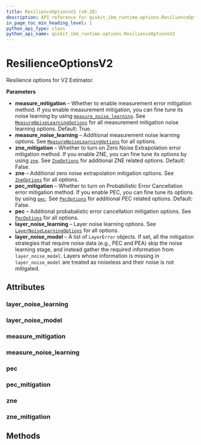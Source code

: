 ```yaml
---
title: ResilienceOptionsV2 (v0.28)
description: API reference for qiskit_ibm_runtime.options.ResilienceOptionsV2 in qiskit-ibm-runtime v0.28
in_page_toc_min_heading_level: 1
python_api_type: class
python_api_name: qiskit_ibm_runtime.options.ResilienceOptionsV2
---
```


# ResilienceOptionsV2

<Class id="qiskit_ibm_runtime.options.ResilienceOptionsV2" isDedicatedPage={true} github="https://github.com/Qiskit/qiskit-ibm-runtime/tree/stable/0.28/qiskit_ibm_runtime/options/resilience_options.py#L37-L107" signature="ResilienceOptionsV2(*args, **kwargs)" modifiers="class">
  Resilience options for V2 Estimator.

  **Parameters**

  *   **measure\_mitigation** – Whether to enable measurement error mitigation method. If you enable measurement mitigation, you can fine tune its noise learning by using [`measure_noise_learning`](#qiskit_ibm_runtime.options.ResilienceOptionsV2.measure_noise_learning "qiskit_ibm_runtime.options.ResilienceOptionsV2.measure_noise_learning"). See [`MeasureNoiseLearningOptions`](options-measure-noise-learning-options "qiskit_ibm_runtime.options.MeasureNoiseLearningOptions") for all measurement mitigation noise learning options. Default: True.
  *   **measure\_noise\_learning** – Additional measurement noise learning options. See [`MeasureNoiseLearningOptions`](options-measure-noise-learning-options "qiskit_ibm_runtime.options.MeasureNoiseLearningOptions") for all options.
  *   **zne\_mitigation** – Whether to turn on Zero Noise Extrapolation error mitigation method. If you enable ZNE, you can fine tune its options by using [`zne`](#qiskit_ibm_runtime.options.ResilienceOptionsV2.zne "qiskit_ibm_runtime.options.ResilienceOptionsV2.zne"). See [`ZneOptions`](options-zne-options "qiskit_ibm_runtime.options.ZneOptions") for additional ZNE related options. Default: False.
  *   **zne** – Additional zero noise extrapolation mitigation options. See [`ZneOptions`](options-zne-options "qiskit_ibm_runtime.options.ZneOptions") for all options.
  *   **pec\_mitigation** – Whether to turn on Probabilistic Error Cancellation error mitigation method. If you enable PEC, you can fine tune its options by using [`pec`](#qiskit_ibm_runtime.options.ResilienceOptionsV2.pec "qiskit_ibm_runtime.options.ResilienceOptionsV2.pec"). See [`PecOptions`](options-pec-options "qiskit_ibm_runtime.options.PecOptions") for additional PEC related options. Default: False.
  *   **pec** – Additional probabalistic error cancellation mitigation options. See [`PecOptions`](options-pec-options "qiskit_ibm_runtime.options.PecOptions") for all options.
  *   **layer\_noise\_learning** – Layer noise learning options. See [`LayerNoiseLearningOptions`](options-layer-noise-learning-options "qiskit_ibm_runtime.options.LayerNoiseLearningOptions") for all options.
  *   **layer\_noise\_model** – A list of `LayerError` objects. If set, all the mitigation strategies that require noise data (e.g., PEC and PEA) skip the noise learning stage, and instead gather the required information from `layer_noise_model`. Layers whose information is missing in `layer_noise_model` are treated as noiseless and their noise is not mitigated.

  ## Attributes

  ### layer\_noise\_learning

  <Attribute id="qiskit_ibm_runtime.options.ResilienceOptionsV2.layer_noise_learning" attributeTypeHint="LayerNoiseLearningOptions | Dict" attributeValue="FieldInfo(annotation=Union[LayerNoiseLearningOptions, Dict], required=False, default_factory=LayerNoiseLearningOptions)" />

  ### layer\_noise\_model

  <Attribute id="qiskit_ibm_runtime.options.ResilienceOptionsV2.layer_noise_model" attributeTypeHint="UnsetType | List[LayerError]" attributeValue="Unset" />

  ### measure\_mitigation

  <Attribute id="qiskit_ibm_runtime.options.ResilienceOptionsV2.measure_mitigation" attributeTypeHint="UnsetType | bool" attributeValue="Unset" />

  ### measure\_noise\_learning

  <Attribute id="qiskit_ibm_runtime.options.ResilienceOptionsV2.measure_noise_learning" attributeTypeHint="MeasureNoiseLearningOptions | Dict" attributeValue="FieldInfo(annotation=Union[MeasureNoiseLearningOptions, Dict], required=False, default_factory=MeasureNoiseLearningOptions)" />

  ### pec

  <Attribute id="qiskit_ibm_runtime.options.ResilienceOptionsV2.pec" attributeTypeHint="PecOptions | Dict" attributeValue="FieldInfo(annotation=Union[PecOptions, Dict], required=False, default_factory=PecOptions)" />

  ### pec\_mitigation

  <Attribute id="qiskit_ibm_runtime.options.ResilienceOptionsV2.pec_mitigation" attributeTypeHint="UnsetType | bool" attributeValue="Unset" />

  ### zne

  <Attribute id="qiskit_ibm_runtime.options.ResilienceOptionsV2.zne" attributeTypeHint="ZneOptions | Dict" attributeValue="FieldInfo(annotation=Union[ZneOptions, Dict], required=False, default_factory=ZneOptions)" />

  ### zne\_mitigation

  <Attribute id="qiskit_ibm_runtime.options.ResilienceOptionsV2.zne_mitigation" attributeTypeHint="UnsetType | bool" attributeValue="Unset" />

  ## Methods
</Class>


